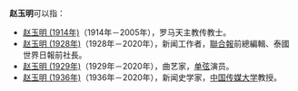 '''赵玉明'''可以指：
*[[赵玉明_(1914年)|赵玉明 (1914年)]]（1914年－2005年），罗马天主教传教士。
*[[赵玉明_(1928年)|赵玉明 (1928年)]]（1928年－2020年），新闻工作者，[[聯合報|聯合報]]前總編輯、泰國世界日報前社長。
*[[赵玉明_(1929年)|赵玉明 (1929年)]]（1929年－2020年），曲艺家，[[单弦|单弦]]演员。
*[[赵玉明_(1936年)|赵玉明 (1936年)]]（1936年－2020年），新闻史学家，[[中国传媒大学|中国传媒大学]]教授。

{{消歧义|Yu|cat=三字赵姓人名消歧义}}